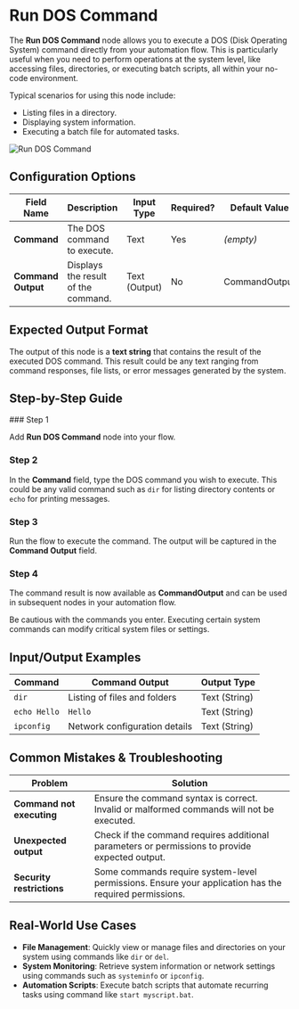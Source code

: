 
# Run DOS Command

The **Run DOS Command** node allows you to execute a DOS (Disk Operating System) command directly from your automation flow. This is particularly useful when you need to perform operations at the system level, like accessing files, directories, or executing batch scripts, all within your no-code environment.

Typical scenarios for using this node include:

- Listing files in a directory.
- Displaying system information.
- Executing a batch file for automated tasks.

![Run DOS Command](./run-dos-command.png)

## Configuration Options

| Field Name         | Description                         | Input Type    | Required? | Default Value |
| ------------------ | ----------------------------------- | ------------- | --------- | ------------- |
| **Command**        | The DOS command to execute.         | Text          | Yes       | _(empty)_     |
| **Command Output** | Displays the result of the command. | Text (Output) | No        | CommandOutput |

## Expected Output Format

The output of this node is a **text string** that contains the result of the executed DOS command. This result could be any text ranging from command responses, file lists, or error messages generated by the system.

## Step-by-Step Guide

<Steps>
### Step 1

Add **Run DOS Command** node into your flow.

### Step 2

In the **Command** field, type the DOS command you wish to execute. This could be any valid command such as `dir` for listing directory contents or `echo` for printing messages.

### Step 3

Run the flow to execute the command. The output will be captured in the **Command Output** field.

### Step 4

The command result is now available as **CommandOutput** and can be used in subsequent nodes in your automation flow.

</Steps>

<Callout type="warning" title="Warning">
  Be cautious with the commands you enter. Executing certain system commands can
  modify critical system files or settings.
</Callout>

## Input/Output Examples

| Command      | Command Output                | Output Type   |
| ------------ | ----------------------------- | ------------- |
| `dir`        | Listing of files and folders  | Text (String) |
| `echo Hello` | `Hello`                       | Text (String) |
| `ipconfig`   | Network configuration details | Text (String) |

## Common Mistakes & Troubleshooting

| Problem                   | Solution                                                                                              |
| ------------------------- | ----------------------------------------------------------------------------------------------------- |
| **Command not executing** | Ensure the command syntax is correct. Invalid or malformed commands will not be executed.             |
| **Unexpected output**     | Check if the command requires additional parameters or permissions to provide expected output.        |
| **Security restrictions** | Some commands require system-level permissions. Ensure your application has the required permissions. |

## Real-World Use Cases

- **File Management**: Quickly view or manage files and directories on your system using commands like `dir` or `del`.
- **System Monitoring**: Retrieve system information or network settings using commands such as `systeminfo` or `ipconfig`.
- **Automation Scripts**: Execute batch scripts that automate recurring tasks using command like `start myscript.bat`.
